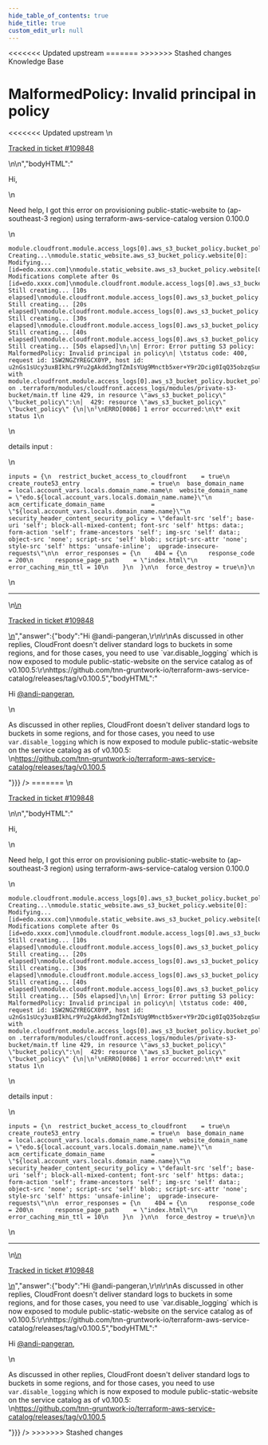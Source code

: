 ```yaml
---
hide_table_of_contents: true
hide_title: true
custom_edit_url: null
---
```



<head>
<<<<<<< Updated upstream
  <link rel="canonical" href="https://github.com/tnn-gruntwork-io/knowledge-base/discussions/651" />
=======
  <link rel="canonical" href="https://github.com/tnn-gruntwork-io/knowledge-base/discussions/651" />
>>>>>>> Stashed changes
</head>

<CenterLayout>
<span className="searchCategory">Knowledge Base</span>
<h1>MalformedPolicy: Invalid principal in policy</h1>
<<<<<<< Updated upstream
<GitHub discussion={{"id":"D_kwDOF8slf84ASVIU","number":651,"author":{"login":"andi-pangeran"},"title":"MalformedPolicy: Invalid principal in policy","body":"\nHi, \r\n\r\nNeed help, I got this error on provisioning public-static-website to (ap-southeast-3 region) using terraform-aws-service-catalog version 0.100.0\r\n\r\n```\r\nmodule.cloudfront.module.access_logs[0].aws_s3_bucket_policy.bucket_policy[0]: Creating...\r\nmodule.static_website.aws_s3_bucket_policy.website[0]: Modifying... [id=edo.xxxx.com]\r\nmodule.static_website.aws_s3_bucket_policy.website[0]: Modifications complete after 0s [id=edo.xxxx.com]\r\nmodule.cloudfront.module.access_logs[0].aws_s3_bucket_policy.bucket_policy[0]: Still creating... [10s elapsed]\r\nmodule.cloudfront.module.access_logs[0].aws_s3_bucket_policy.bucket_policy[0]: Still creating... [20s elapsed]\r\nmodule.cloudfront.module.access_logs[0].aws_s3_bucket_policy.bucket_policy[0]: Still creating... [30s elapsed]\r\nmodule.cloudfront.module.access_logs[0].aws_s3_bucket_policy.bucket_policy[0]: Still creating... [40s elapsed]\r\nmodule.cloudfront.module.access_logs[0].aws_s3_bucket_policy.bucket_policy[0]: Still creating... [50s elapsed]\r\n╷\r\n│ Error: Error putting S3 policy: MalformedPolicy: Invalid principal in policy\r\n│ \tstatus code: 400, request id: 1SW2NGZYREGCX0YP, host id: u2nGs1sUcy3uxBIkhLr9Yu2gAkdd3ngTZmIsYUg9Mnctb5xer+Y9r2Dcig0IqQ35obzqSunQBjg=\r\n│\r\n│   with module.cloudfront.module.access_logs[0].aws_s3_bucket_policy.bucket_policy[0],\r\n│   on .terraform/modules/cloudfront.access_logs/modules/private-s3-bucket/main.tf line 429, in resource \"aws_s3_bucket_policy\" \"bucket_policy\":\r\n│  429: resource \"aws_s3_bucket_policy\" \"bucket_policy\" {\r\n│\r\n╵\r\nERRO[0086] 1 error occurred:\r\n\t* exit status 1\r\n```\t\r\n\r\ndetails input :\r\n```\r\ninputs = {\r\n  restrict_bucket_access_to_cloudfront    = true\r\n  create_route53_entry                    = true\r\n  base_domain_name                        = local.account_vars.locals.domain_name.name\r\n  website_domain_name                     = \"edo.${local.account_vars.locals.domain_name.name}\"\r\n  acm_certificate_domain_name             = \"${local.account_vars.locals.domain_name.name}\"\r\n  security_header_content_security_policy = \"default-src 'self'; base-uri 'self'; block-all-mixed-content; font-src 'self' https: data:; form-action 'self'; frame-ancestors 'self'; img-src 'self' data:; object-src 'none'; script-src 'self' blob:; script-src-attr 'none'; style-src 'self' https: 'unsafe-inline';  upgrade-insecure-requests\"\r\n\r\n  error_responses = {\r\n    404 = {\r\n      response_code         = 200\r\n      response_page_path    = \"index.html\"\r\n      error_caching_min_ttl = 10\r\n    }\r\n  }\r\n\r\n  force_destroy = true\r\n}\r\n```\r\n\t\n\n---\n\n<ins datetime=\"2023-01-30T12:15:33Z\">\n  <p><a href=\"https://support.gruntwork.io/hc/requests/109848\">Tracked in ticket #109848</a></p>\n</ins>\n","bodyHTML":"<p dir=\"auto\">Hi,</p>\n<p dir=\"auto\">Need help, I got this error on provisioning public-static-website to (ap-southeast-3 region) using terraform-aws-service-catalog version 0.100.0</p>\n<div class=\"snippet-clipboard-content notranslate position-relative overflow-auto\" data-snippet-clipboard-copy-content=\"module.cloudfront.module.access_logs[0].aws_s3_bucket_policy.bucket_policy[0]: Creating...\nmodule.static_website.aws_s3_bucket_policy.website[0]: Modifying... [id=edo.xxxx.com]\nmodule.static_website.aws_s3_bucket_policy.website[0]: Modifications complete after 0s [id=edo.xxxx.com]\nmodule.cloudfront.module.access_logs[0].aws_s3_bucket_policy.bucket_policy[0]: Still creating... [10s elapsed]\nmodule.cloudfront.module.access_logs[0].aws_s3_bucket_policy.bucket_policy[0]: Still creating... [20s elapsed]\nmodule.cloudfront.module.access_logs[0].aws_s3_bucket_policy.bucket_policy[0]: Still creating... [30s elapsed]\nmodule.cloudfront.module.access_logs[0].aws_s3_bucket_policy.bucket_policy[0]: Still creating... [40s elapsed]\nmodule.cloudfront.module.access_logs[0].aws_s3_bucket_policy.bucket_policy[0]: Still creating... [50s elapsed]\n╷\n│ Error: Error putting S3 policy: MalformedPolicy: Invalid principal in policy\n│ \tstatus code: 400, request id: 1SW2NGZYREGCX0YP, host id: u2nGs1sUcy3uxBIkhLr9Yu2gAkdd3ngTZmIsYUg9Mnctb5xer+Y9r2Dcig0IqQ35obzqSunQBjg=\n│\n│   with module.cloudfront.module.access_logs[0].aws_s3_bucket_policy.bucket_policy[0],\n│   on .terraform/modules/cloudfront.access_logs/modules/private-s3-bucket/main.tf line 429, in resource &quot;aws_s3_bucket_policy&quot; &quot;bucket_policy&quot;:\n│  429: resource &quot;aws_s3_bucket_policy&quot; &quot;bucket_policy&quot; {\n│\n╵\nERRO[0086] 1 error occurred:\n\t* exit status 1\"><pre class=\"notranslate\"><code class=\"notranslate\">module.cloudfront.module.access_logs[0].aws_s3_bucket_policy.bucket_policy[0]: Creating...\nmodule.static_website.aws_s3_bucket_policy.website[0]: Modifying... [id=edo.xxxx.com]\nmodule.static_website.aws_s3_bucket_policy.website[0]: Modifications complete after 0s [id=edo.xxxx.com]\nmodule.cloudfront.module.access_logs[0].aws_s3_bucket_policy.bucket_policy[0]: Still creating... [10s elapsed]\nmodule.cloudfront.module.access_logs[0].aws_s3_bucket_policy.bucket_policy[0]: Still creating... [20s elapsed]\nmodule.cloudfront.module.access_logs[0].aws_s3_bucket_policy.bucket_policy[0]: Still creating... [30s elapsed]\nmodule.cloudfront.module.access_logs[0].aws_s3_bucket_policy.bucket_policy[0]: Still creating... [40s elapsed]\nmodule.cloudfront.module.access_logs[0].aws_s3_bucket_policy.bucket_policy[0]: Still creating... [50s elapsed]\n╷\n│ Error: Error putting S3 policy: MalformedPolicy: Invalid principal in policy\n│ \tstatus code: 400, request id: 1SW2NGZYREGCX0YP, host id: u2nGs1sUcy3uxBIkhLr9Yu2gAkdd3ngTZmIsYUg9Mnctb5xer+Y9r2Dcig0IqQ35obzqSunQBjg=\n│\n│   with module.cloudfront.module.access_logs[0].aws_s3_bucket_policy.bucket_policy[0],\n│   on .terraform/modules/cloudfront.access_logs/modules/private-s3-bucket/main.tf line 429, in resource \"aws_s3_bucket_policy\" \"bucket_policy\":\n│  429: resource \"aws_s3_bucket_policy\" \"bucket_policy\" {\n│\n╵\nERRO[0086] 1 error occurred:\n\t* exit status 1\n</code></pre></div>\n<p dir=\"auto\">details input :</p>\n<div class=\"snippet-clipboard-content notranslate position-relative overflow-auto\" data-snippet-clipboard-copy-content=\"inputs = {\n  restrict_bucket_access_to_cloudfront    = true\n  create_route53_entry                    = true\n  base_domain_name                        = local.account_vars.locals.domain_name.name\n  website_domain_name                     = &quot;edo.${local.account_vars.locals.domain_name.name}&quot;\n  acm_certificate_domain_name             = &quot;${local.account_vars.locals.domain_name.name}&quot;\n  security_header_content_security_policy = &quot;default-src 'self'; base-uri 'self'; block-all-mixed-content; font-src 'self' https: data:; form-action 'self'; frame-ancestors 'self'; img-src 'self' data:; object-src 'none'; script-src 'self' blob:; script-src-attr 'none'; style-src 'self' https: 'unsafe-inline';  upgrade-insecure-requests&quot;\n\n  error_responses = {\n    404 = {\n      response_code         = 200\n      response_page_path    = &quot;index.html&quot;\n      error_caching_min_ttl = 10\n    }\n  }\n\n  force_destroy = true\n}\"><pre class=\"notranslate\"><code class=\"notranslate\">inputs = {\n  restrict_bucket_access_to_cloudfront    = true\n  create_route53_entry                    = true\n  base_domain_name                        = local.account_vars.locals.domain_name.name\n  website_domain_name                     = \"edo.${local.account_vars.locals.domain_name.name}\"\n  acm_certificate_domain_name             = \"${local.account_vars.locals.domain_name.name}\"\n  security_header_content_security_policy = \"default-src 'self'; base-uri 'self'; block-all-mixed-content; font-src 'self' https: data:; form-action 'self'; frame-ancestors 'self'; img-src 'self' data:; object-src 'none'; script-src 'self' blob:; script-src-attr 'none'; style-src 'self' https: 'unsafe-inline';  upgrade-insecure-requests\"\n\n  error_responses = {\n    404 = {\n      response_code         = 200\n      response_page_path    = \"index.html\"\n      error_caching_min_ttl = 10\n    }\n  }\n\n  force_destroy = true\n}\n</code></pre></div>\n<hr>\n<ins datetime=\"2023-01-30T12:15:33Z\">\n  <p dir=\"auto\"><a href=\"https://support.gruntwork.io/hc/requests/109848\" rel=\"nofollow\">Tracked in ticket #109848</a></p>\n</ins>","answer":{"body":"Hi @andi-pangeran,\r\n\r\nAs discussed in other replies, CloudFront doesn't deliver standard logs to buckets in some regions, and for those cases, you need to use `var.disable_logging` which is now exposed to module public-static-website on the service catalog as of v0.100.5:\r\nhttps://github.com/tnn-gruntwork-io/terraform-aws-service-catalog/releases/tag/v0.100.5","bodyHTML":"<p dir=\"auto\">Hi <a class=\"user-mention notranslate\" data-hovercard-type=\"user\" data-hovercard-url=\"/users/andi-pangeran/hovercard\" data-octo-click=\"hovercard-link-click\" data-octo-dimensions=\"link_type:self\" href=\"https://github.com/andi-pangeran\">@andi-pangeran</a>,</p>\n<p dir=\"auto\">As discussed in other replies, CloudFront doesn't deliver standard logs to buckets in some regions, and for those cases, you need to use <code class=\"notranslate\">var.disable_logging</code> which is now exposed to module public-static-website on the service catalog as of v0.100.5:<br>\n<a href=\"https://github.com/tnn-gruntwork-io/terraform-aws-service-catalog/releases/tag/v0.100.5\">https://github.com/tnn-gruntwork-io/terraform-aws-service-catalog/releases/tag/v0.100.5</a></p>"}}} />
=======
<GitHub discussion={{"id":"D_kwDOF8slf84ASVIU","number":651,"author":{"login":"andi-pangeran"},"title":"MalformedPolicy: Invalid principal in policy","body":"\nHi, \r\n\r\nNeed help, I got this error on provisioning public-static-website to (ap-southeast-3 region) using terraform-aws-service-catalog version 0.100.0\r\n\r\n```\r\nmodule.cloudfront.module.access_logs[0].aws_s3_bucket_policy.bucket_policy[0]: Creating...\r\nmodule.static_website.aws_s3_bucket_policy.website[0]: Modifying... [id=edo.xxxx.com]\r\nmodule.static_website.aws_s3_bucket_policy.website[0]: Modifications complete after 0s [id=edo.xxxx.com]\r\nmodule.cloudfront.module.access_logs[0].aws_s3_bucket_policy.bucket_policy[0]: Still creating... [10s elapsed]\r\nmodule.cloudfront.module.access_logs[0].aws_s3_bucket_policy.bucket_policy[0]: Still creating... [20s elapsed]\r\nmodule.cloudfront.module.access_logs[0].aws_s3_bucket_policy.bucket_policy[0]: Still creating... [30s elapsed]\r\nmodule.cloudfront.module.access_logs[0].aws_s3_bucket_policy.bucket_policy[0]: Still creating... [40s elapsed]\r\nmodule.cloudfront.module.access_logs[0].aws_s3_bucket_policy.bucket_policy[0]: Still creating... [50s elapsed]\r\n╷\r\n│ Error: Error putting S3 policy: MalformedPolicy: Invalid principal in policy\r\n│ \tstatus code: 400, request id: 1SW2NGZYREGCX0YP, host id: u2nGs1sUcy3uxBIkhLr9Yu2gAkdd3ngTZmIsYUg9Mnctb5xer+Y9r2Dcig0IqQ35obzqSunQBjg=\r\n│\r\n│   with module.cloudfront.module.access_logs[0].aws_s3_bucket_policy.bucket_policy[0],\r\n│   on .terraform/modules/cloudfront.access_logs/modules/private-s3-bucket/main.tf line 429, in resource \"aws_s3_bucket_policy\" \"bucket_policy\":\r\n│  429: resource \"aws_s3_bucket_policy\" \"bucket_policy\" {\r\n│\r\n╵\r\nERRO[0086] 1 error occurred:\r\n\t* exit status 1\r\n```\t\r\n\r\ndetails input :\r\n```\r\ninputs = {\r\n  restrict_bucket_access_to_cloudfront    = true\r\n  create_route53_entry                    = true\r\n  base_domain_name                        = local.account_vars.locals.domain_name.name\r\n  website_domain_name                     = \"edo.${local.account_vars.locals.domain_name.name}\"\r\n  acm_certificate_domain_name             = \"${local.account_vars.locals.domain_name.name}\"\r\n  security_header_content_security_policy = \"default-src 'self'; base-uri 'self'; block-all-mixed-content; font-src 'self' https: data:; form-action 'self'; frame-ancestors 'self'; img-src 'self' data:; object-src 'none'; script-src 'self' blob:; script-src-attr 'none'; style-src 'self' https: 'unsafe-inline';  upgrade-insecure-requests\"\r\n\r\n  error_responses = {\r\n    404 = {\r\n      response_code         = 200\r\n      response_page_path    = \"index.html\"\r\n      error_caching_min_ttl = 10\r\n    }\r\n  }\r\n\r\n  force_destroy = true\r\n}\r\n```\r\n\t\n\n---\n\n<ins datetime=\"2023-01-30T12:15:33Z\">\n  <p><a href=\"https://support.gruntwork.io/hc/requests/109848\">Tracked in ticket #109848</a></p>\n</ins>\n","bodyHTML":"<p dir=\"auto\">Hi,</p>\n<p dir=\"auto\">Need help, I got this error on provisioning public-static-website to (ap-southeast-3 region) using terraform-aws-service-catalog version 0.100.0</p>\n<div class=\"snippet-clipboard-content notranslate position-relative overflow-auto\" data-snippet-clipboard-copy-content=\"module.cloudfront.module.access_logs[0].aws_s3_bucket_policy.bucket_policy[0]: Creating...\nmodule.static_website.aws_s3_bucket_policy.website[0]: Modifying... [id=edo.xxxx.com]\nmodule.static_website.aws_s3_bucket_policy.website[0]: Modifications complete after 0s [id=edo.xxxx.com]\nmodule.cloudfront.module.access_logs[0].aws_s3_bucket_policy.bucket_policy[0]: Still creating... [10s elapsed]\nmodule.cloudfront.module.access_logs[0].aws_s3_bucket_policy.bucket_policy[0]: Still creating... [20s elapsed]\nmodule.cloudfront.module.access_logs[0].aws_s3_bucket_policy.bucket_policy[0]: Still creating... [30s elapsed]\nmodule.cloudfront.module.access_logs[0].aws_s3_bucket_policy.bucket_policy[0]: Still creating... [40s elapsed]\nmodule.cloudfront.module.access_logs[0].aws_s3_bucket_policy.bucket_policy[0]: Still creating... [50s elapsed]\n╷\n│ Error: Error putting S3 policy: MalformedPolicy: Invalid principal in policy\n│ \tstatus code: 400, request id: 1SW2NGZYREGCX0YP, host id: u2nGs1sUcy3uxBIkhLr9Yu2gAkdd3ngTZmIsYUg9Mnctb5xer+Y9r2Dcig0IqQ35obzqSunQBjg=\n│\n│   with module.cloudfront.module.access_logs[0].aws_s3_bucket_policy.bucket_policy[0],\n│   on .terraform/modules/cloudfront.access_logs/modules/private-s3-bucket/main.tf line 429, in resource &quot;aws_s3_bucket_policy&quot; &quot;bucket_policy&quot;:\n│  429: resource &quot;aws_s3_bucket_policy&quot; &quot;bucket_policy&quot; {\n│\n╵\nERRO[0086] 1 error occurred:\n\t* exit status 1\"><pre class=\"notranslate\"><code class=\"notranslate\">module.cloudfront.module.access_logs[0].aws_s3_bucket_policy.bucket_policy[0]: Creating...\nmodule.static_website.aws_s3_bucket_policy.website[0]: Modifying... [id=edo.xxxx.com]\nmodule.static_website.aws_s3_bucket_policy.website[0]: Modifications complete after 0s [id=edo.xxxx.com]\nmodule.cloudfront.module.access_logs[0].aws_s3_bucket_policy.bucket_policy[0]: Still creating... [10s elapsed]\nmodule.cloudfront.module.access_logs[0].aws_s3_bucket_policy.bucket_policy[0]: Still creating... [20s elapsed]\nmodule.cloudfront.module.access_logs[0].aws_s3_bucket_policy.bucket_policy[0]: Still creating... [30s elapsed]\nmodule.cloudfront.module.access_logs[0].aws_s3_bucket_policy.bucket_policy[0]: Still creating... [40s elapsed]\nmodule.cloudfront.module.access_logs[0].aws_s3_bucket_policy.bucket_policy[0]: Still creating... [50s elapsed]\n╷\n│ Error: Error putting S3 policy: MalformedPolicy: Invalid principal in policy\n│ \tstatus code: 400, request id: 1SW2NGZYREGCX0YP, host id: u2nGs1sUcy3uxBIkhLr9Yu2gAkdd3ngTZmIsYUg9Mnctb5xer+Y9r2Dcig0IqQ35obzqSunQBjg=\n│\n│   with module.cloudfront.module.access_logs[0].aws_s3_bucket_policy.bucket_policy[0],\n│   on .terraform/modules/cloudfront.access_logs/modules/private-s3-bucket/main.tf line 429, in resource \"aws_s3_bucket_policy\" \"bucket_policy\":\n│  429: resource \"aws_s3_bucket_policy\" \"bucket_policy\" {\n│\n╵\nERRO[0086] 1 error occurred:\n\t* exit status 1\n</code></pre></div>\n<p dir=\"auto\">details input :</p>\n<div class=\"snippet-clipboard-content notranslate position-relative overflow-auto\" data-snippet-clipboard-copy-content=\"inputs = {\n  restrict_bucket_access_to_cloudfront    = true\n  create_route53_entry                    = true\n  base_domain_name                        = local.account_vars.locals.domain_name.name\n  website_domain_name                     = &quot;edo.${local.account_vars.locals.domain_name.name}&quot;\n  acm_certificate_domain_name             = &quot;${local.account_vars.locals.domain_name.name}&quot;\n  security_header_content_security_policy = &quot;default-src 'self'; base-uri 'self'; block-all-mixed-content; font-src 'self' https: data:; form-action 'self'; frame-ancestors 'self'; img-src 'self' data:; object-src 'none'; script-src 'self' blob:; script-src-attr 'none'; style-src 'self' https: 'unsafe-inline';  upgrade-insecure-requests&quot;\n\n  error_responses = {\n    404 = {\n      response_code         = 200\n      response_page_path    = &quot;index.html&quot;\n      error_caching_min_ttl = 10\n    }\n  }\n\n  force_destroy = true\n}\"><pre class=\"notranslate\"><code class=\"notranslate\">inputs = {\n  restrict_bucket_access_to_cloudfront    = true\n  create_route53_entry                    = true\n  base_domain_name                        = local.account_vars.locals.domain_name.name\n  website_domain_name                     = \"edo.${local.account_vars.locals.domain_name.name}\"\n  acm_certificate_domain_name             = \"${local.account_vars.locals.domain_name.name}\"\n  security_header_content_security_policy = \"default-src 'self'; base-uri 'self'; block-all-mixed-content; font-src 'self' https: data:; form-action 'self'; frame-ancestors 'self'; img-src 'self' data:; object-src 'none'; script-src 'self' blob:; script-src-attr 'none'; style-src 'self' https: 'unsafe-inline';  upgrade-insecure-requests\"\n\n  error_responses = {\n    404 = {\n      response_code         = 200\n      response_page_path    = \"index.html\"\n      error_caching_min_ttl = 10\n    }\n  }\n\n  force_destroy = true\n}\n</code></pre></div>\n<hr>\n<ins datetime=\"2023-01-30T12:15:33Z\">\n  <p dir=\"auto\"><a href=\"https://support.gruntwork.io/hc/requests/109848\" rel=\"nofollow\">Tracked in ticket #109848</a></p>\n</ins>","answer":{"body":"Hi @andi-pangeran,\r\n\r\nAs discussed in other replies, CloudFront doesn't deliver standard logs to buckets in some regions, and for those cases, you need to use `var.disable_logging` which is now exposed to module public-static-website on the service catalog as of v0.100.5:\r\nhttps://github.com/tnn-gruntwork-io/terraform-aws-service-catalog/releases/tag/v0.100.5","bodyHTML":"<p dir=\"auto\">Hi <a class=\"user-mention notranslate\" data-hovercard-type=\"user\" data-hovercard-url=\"/users/andi-pangeran/hovercard\" data-octo-click=\"hovercard-link-click\" data-octo-dimensions=\"link_type:self\" href=\"https://github.com/andi-pangeran\">@andi-pangeran</a>,</p>\n<p dir=\"auto\">As discussed in other replies, CloudFront doesn't deliver standard logs to buckets in some regions, and for those cases, you need to use <code class=\"notranslate\">var.disable_logging</code> which is now exposed to module public-static-website on the service catalog as of v0.100.5:<br>\n<a href=\"https://github.com/tnn-gruntwork-io/terraform-aws-service-catalog/releases/tag/v0.100.5\">https://github.com/tnn-gruntwork-io/terraform-aws-service-catalog/releases/tag/v0.100.5</a></p>"}}} />
>>>>>>> Stashed changes

</CenterLayout>
  

<!-- ##DOCS-SOURCER-START
{
  "sourcePlugin": "github-discussions",
  "hash": "ebbaf216b0ab8e797b2363712752651c"
}
##DOCS-SOURCER-END -->
